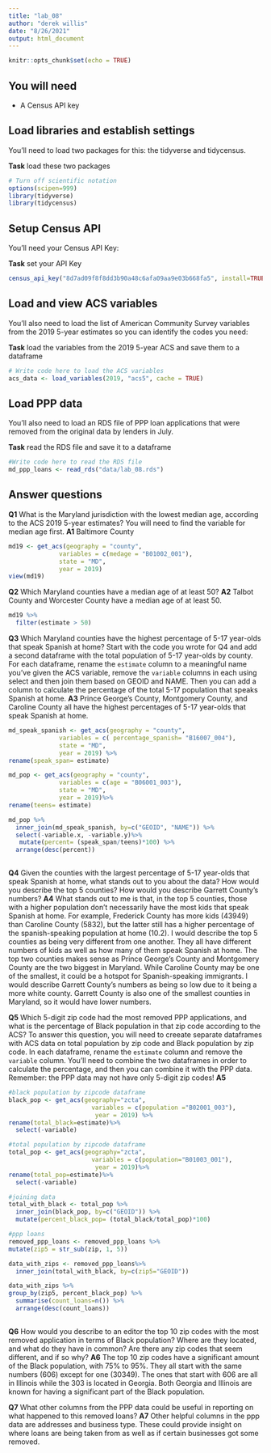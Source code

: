 ```yaml
---
title: "lab_08"
author: "derek willis"
date: "8/26/2021"
output: html_document
---
```


```r
knitr::opts_chunk$set(echo = TRUE)
```

## You will need

* A Census API key

## Load libraries and establish settings

You'll need to load two packages for this: the tidyverse and tidycensus.


**Task** load these two packages

```r
# Turn off scientific notation
options(scipen=999)
library(tidyverse)
library(tidycensus)
```

## Setup Census API

You'll need your Census API Key:

**Task** set your API Key

```r
census_api_key("8d7ad09f8f8dd3b90a48c6afa09aa9e03b668fa5", install=TRUE)
```

## Load and view ACS variables

You'll also need to load the list of American Community Survey variables from the 2019 5-year estimates so you can identify the codes you need:

**Task** load the variables from the 2019 5-year ACS and save them to a dataframe

```r
# Write code here to load the ACS variables
acs_data <- load_variables(2019, "acs5", cache = TRUE)

```

## Load PPP data

You'll also need to load an RDS file of PPP loan applications that were removed from the original data by lenders in July.

**Task** read the RDS file and save it to a dataframe

```r
#Write code here to read the RDS file
md_ppp_loans <- read_rds("data/lab_08.rds")
```

## Answer questions

**Q1** What is the Maryland jurisdiction with the lowest median age, according to the ACS 2019 5-year estimates? You will need to find the variable for median age first.
**A1** Baltimore County 

```r
md19 <- get_acs(geography = "county",
              variables = c(medage = "B01002_001"),
              state = "MD",
              year = 2019)
view(md19)
```

**Q2** Which Maryland counties have a median age of at least 50?
**A2** Talbot County and Worcester County have a median age of at least 50. 

```r
md19 %>%
  filter(estimate > 50)

```

**Q3** Which Maryland counties have the highest percentage of 5-17 year-olds that speak Spanish at home? Start with the code you wrote for Q4 and add a second dataframe with the total population of 5-17 year-olds by county. For each dataframe, rename the `estimate` column to a meaningful name you've given the ACS variable, remove the `variable` columns in each using select and then join them based on GEOID and NAME. Then you can add a column to calculate the percentage of the total 5-17 population that speaks Spanish at home.
**A3** Prince George's County, Montgomery County, and Caroline County all have the highest percentages of 5-17 year-olds that speak Spanish at home. 

```r
md_speak_spanish <- get_acs(geography = "county",
              variables = c( percentage_spanish= "B16007_004"),
              state = "MD",
              year = 2019) %>%
rename(speak_span= estimate)

md_pop <- get_acs(geography = "county",
              variables = c(age = "B06001_003"),
              state = "MD",
              year = 2019)%>%
rename(teens= estimate)

md_pop %>%
  inner_join(md_speak_spanish, by=c("GEOID", "NAME")) %>%
  select(-variable.x, -variable.y)%>%
   mutate(percent= (speak_span/teens)*100) %>%
  arrange(desc(percent))
 
```

**Q4** Given the counties with the largest percentage of 5-17 year-olds that speak Spanish at home, what stands out to you about the data? How would you describe the top 5 counties? How would you describe Garrett County's numbers?
**A4** What stands out to me is that, in the top 5 counties, those with a higher population don't necessarily have the most kids that speak Spanish at home. For example, Frederick County has more kids (43949) than Caroline County (5832), but the latter still has a higher percentage of the spanish-speaking population at home (10.2). I would describe the top 5 counties as being very different from one another. They all have different numbers of kids as well as how many of them speak Spanish at home. The top two counties makes sense as Prince George's County and Montgomery County are the two biggest in Maryland. While Caroline County may be one of the smallest, it could be a hotspot for Spanish-speaking immigrants. I would describe Garrett County's numbers as being so low due to it being a more white county. Garrett County is also one of the smallest counties in Maryland, so it would have lower numbers. 

**Q5** Which 5-digit zip code had the most removed PPP applications, and what is the percentage of Black population in that zip code according to the ACS? To answer this question, you will need to creeate separate dataframes with ACS data on total population by zip code and Black population by zip code. In each dataframe, rename the `estimate` column and remove the `variable` column. You'll need to combine the two dataframes in order to calculate the percentage, and then you can combine it with the PPP data. Remember: the PPP data may not have only 5-digit zip codes!
**A5**

```r

#black population by zipcode dataframe
black_pop <- get_acs(geography="zcta", 
                       variables = c(population ="B02001_003"),
                        year = 2019) %>%
rename(total_black=estimate)%>%
  select(-variable)

#total population by zipcode dataframe
total_pop <- get_acs(geography="zcta", 
                       variables = c(population="B01003_001"), 
                        year = 2019)%>%
rename(total_pop=estimate)%>%
  select(-variable)

#joining data
total_with_black <- total_pop %>%
  inner_join(black_pop, by=c("GEOID")) %>%
  mutate(percent_black_pop= (total_black/total_pop)*100)

#ppp loans
removed_ppp_loans <- removed_ppp_loans %>%
mutate(zip5 = str_sub(zip, 1, 5))

data_with_zips <- removed_ppp_loans%>%
  inner_join(total_with_black, by=c(zip5="GEOID"))

data_with_zips %>%
group_by(zip5, percent_black_pop) %>%
  summarise(count_loans=n()) %>%
  arrange(desc(count_loans))
  

```

**Q6** How would you describe to an editor the top 10 zip codes with the most removed application in terms of Black population? Where are they located, and what do they have in common? Are there any zip codes that seem different, and if so why?
**A6** The top 10 zip codes have a significant amount of the Black population, with 75% to 95%. They all start with the same numbers (606) except for one (30349). The ones that start with 606 are all in Illinois while the 303 is located in Georgia. Both Georgia and Illinois are known for having a significant part of the Black population.  

**Q7** What other columns from the PPP data could be useful in reporting on what happened to this removed loans?
**A7** Other helpful columns in the ppp data are addresses and business type. These could provide insight on where loans are being taken from as well as if certain businesses got some removed. 
